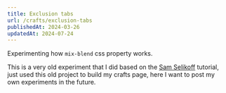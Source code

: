 ```yaml
---
title: Exclusion tabs
url: /crafts/exclusion-tabs
publishedAt: 2024-03-26
updatedAt: 2024-07-24
---
```


Experimenting how `mix-blend` css property works.

This is a very old experiment that I did based on the [Sam Selikoff](https://twitter.com/samselikoff) tutorial, just used this old project to build my crafts page, here I want to post my own experiments in the future.

<CraftPreview>
  <ExclusionTabs/>
</CraftPreview>

